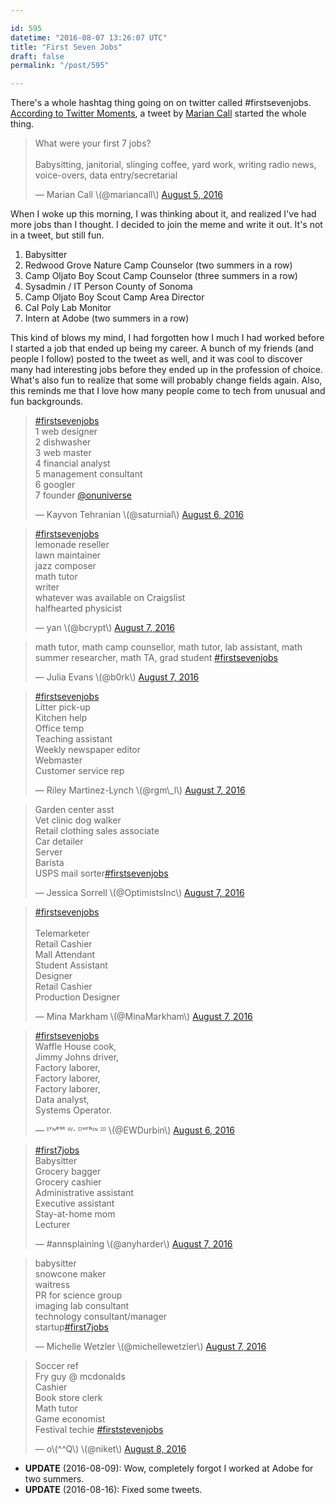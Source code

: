 ```yaml
---

id: 595
datetime: "2016-08-07 13:26:07 UTC"
title: "First Seven Jobs"
draft: false
permalink: "/post/595"

---
```


There's a whole hashtag thing going on on twitter called #firstsevenjobs. [According to Twitter Moments](https://twitter.com/i/moments/762017894775390208), a tweet by [Marian Call](https://en.wikipedia.org/wiki/Marian_Call) started the whole thing.

<blockquote class="twitter-tweet" data-lang="en">What were your first 7 jobs?<br><br>Babysitting, janitorial, slinging coffee, yard work, writing radio news, voice-overs, data entry/secretarial</p>&mdash; Marian Call \(@mariancall\) <a href="https://twitter.com/mariancall/status/761366330511544320">August 5, 2016</a></blockquote>

When I woke up this morning, I was thinking about it, and realized I've had more jobs than I thought. I decided to join the meme and write it out. It's not in a tweet, but still fun.

1. Babysitter
1. Redwood Grove Nature Camp Counselor \(two summers in a row\)
1. Camp Oljato Boy Scout Camp Counselor \(three summers in a row\)
1. Sysadmin / IT Person County of Sonoma
1. Camp Oljato Boy Scout Camp Area Director
1. Cal Poly Lab Monitor
1. Intern at Adobe \(two summers in a row\)

This kind of blows my mind, I had forgotten how I much I had worked before I started a job that ended up being my career. A bunch of my friends \(and people I follow\) posted to the tweet as well, and it was cool to discover many had interesting jobs before they ended up in the profession of choice. What's also fun to realize that some will probably change fields again. Also, this reminds me that I love how many people come to tech from unusual and fun backgrounds.

<blockquote class="twitter-tweet" data-lang="en"><a href="https://twitter.com/hashtag/firstsevenjobs?src=hash">#firstsevenjobs</a> <br>1 web designer<br>2 dishwasher<br>3 web master<br>4 financial analyst<br>5 management consultant<br>6 googler<br>7 founder <a href="https://twitter.com/onuniverse">@onuniverse</a></p>&mdash; Kayvon Tehranian \(@saturnial\) <a href="https://twitter.com/saturnial/status/762012857118683136">August 6, 2016</a></blockquote>

<blockquote class="twitter-tweet" data-lang="en"><a href="https://twitter.com/hashtag/firstsevenjobs?src=hash">#firstsevenjobs</a><br>lemonade reseller<br>lawn maintainer<br>jazz composer<br>math tutor<br>writer<br>whatever was available on Craigslist<br>halfhearted physicist</p>&mdash; yan \(@bcrypt\) <a href="https://twitter.com/bcrypt/status/762149553038503937">August 7, 2016</a></blockquote>

<blockquote class="twitter-tweet" data-lang="en">math tutor, math camp counsellor, math tutor, lab assistant, math summer researcher, math TA, grad student <a href="https://twitter.com/hashtag/firstsevenjobs?src=hash">#firstsevenjobs</a></p>&mdash; Julia Evans \(@b0rk\) <a href="https://twitter.com/b0rk/status/762136202778664961">August 7, 2016</a></blockquote>

<blockquote class="twitter-tweet" data-lang="en"><a href="https://twitter.com/hashtag/firstsevenjobs?src=hash">#firstsevenjobs</a> <br>Litter pick-up<br>Kitchen help<br>Office temp<br>Teaching assistant<br>Weekly newspaper editor<br>Webmaster<br>Customer service rep</p>&mdash; Riley Martinez-Lynch \(@rgm\_l\) <a href="https://twitter.com/rgm\_l/status/762100774876815360">August 7, 2016</a></blockquote>

<blockquote class="twitter-tweet" data-lang="en">Garden center asst<br>Vet clinic dog walker<br>Retail clothing sales associate<br>Car detailer<br>Server<br>Barista<br>USPS mail sorter<a href="https://twitter.com/hashtag/firstsevenjobs?src=hash">#firstsevenjobs</a></p>&mdash; Jessica Sorrell \(@OptimistsInc\) <a href="https://twitter.com/OptimistsInc/status/762094206743707648">August 7, 2016</a></blockquote>

<blockquote class="twitter-tweet" data-lang="en"><a href="https://twitter.com/hashtag/firstsevenjobs?src=hash">#firstsevenjobs</a> <br><br>Telemarketer<br>Retail Cashier<br>Mall Attendant<br>Student Assistant<br>Designer<br>Retail Cashier<br>Production Designer</p>&mdash; Mina Markham \(@MinaMarkham\) <a href="https://twitter.com/MinaMarkham/status/762096657064423424">August 7, 2016</a></blockquote>

<blockquote class="twitter-tweet" data-lang="en"><a href="https://twitter.com/hashtag/firstsevenjobs?src=hash">#firstsevenjobs</a><br>Waffle House cook,<br>Jimmy Johns driver,<br>Factory laborer,<br>Factory laborer,<br>Factory laborer,<br>Data analyst,<br>Systems Operator.</p>&mdash; ᴱʳᶰᵉˢᵗ ᵂ⋅ ᴰᵘʳᵇᶦᶰ ᴵᴵᴵ \(@EWDurbin\) <a href="https://twitter.com/EWDurbin/status/762040030743371776">August 6, 2016</a></blockquote>

<blockquote class="twitter-tweet" data-lang="en"><a href="https://twitter.com/hashtag/first7jobs?src=hash">#first7jobs</a><br>Babysitter<br>Grocery bagger<br>Grocery cashier<br>Administrative assistant<br>Executive assistant<br>Stay-at-home mom<br>Lecturer</p>&mdash; #annsplaining \(@anyharder\) <a href="https://twitter.com/anyharder/status/762094470842097665">August 7, 2016</a></blockquote>

<blockquote class="twitter-tweet" data-lang="en">babysitter<br>snowcone maker<br>waitress<br>PR for science group<br>imaging lab consultant<br>technology consultant/manager<br>startup<a href="https://twitter.com/hashtag/first7jobs?src=hash">#first7jobs</a></p>&mdash; Michelle Wetzler \(@michellewetzler\) <a href="https://twitter.com/michellewetzler/status/762135611402616832">August 7, 2016</a></blockquote>

<blockquote class="twitter-tweet" data-lang="en">Soccer ref<br>Fry guy @ mcdonalds<br>Cashier <br>Book store clerk<br>Math tutor <br>Game economist <br>Festival techie <a href="https://twitter.com/hashtag/firststevenjobs?src=hash">#firststevenjobs</a></p>&mdash; o\(^^Q\) \(@niket\) <a href="https://twitter.com/niket/status/762523518323924992">August 8, 2016</a></blockquote>

* **UPDATE** \(2016-08-09\): Wow, completely forgot I worked at Adobe for two summers.
* **UPDATE** \(2016-08-16\): Fixed some tweets.